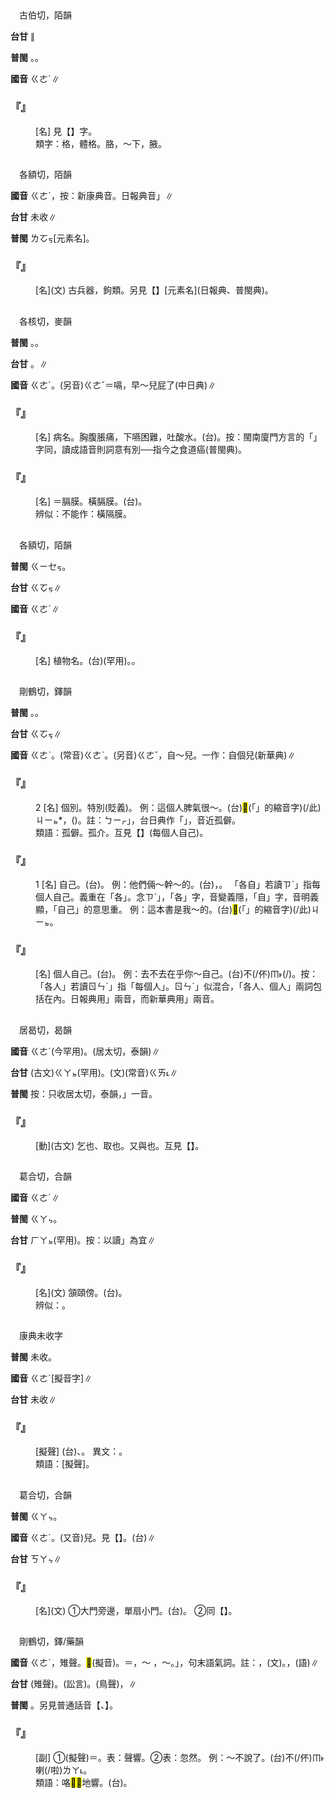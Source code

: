 
=={{ruby|骼|ㄍㄜˊ}}==

　古伯切，陌韻

'''台甘''' {{ruby|(文)|ㄍㆦㆶ}}{{ruby|。|ㄍㄧㆤㆶ}}{{ruby|。|ㄍㆤㆷ}}∥

'''普閩''' {{ruby|(文)|ㄍㄧㆤㆶ}}。{{ruby|(白)|ㄍㆤㆷ}}。

'''國音''' <rt>ㄍㄜˊ</rt>∥

    

==='''『{{ruby|骨|ㄍㄨˇ}}{{ruby|骼|ㄍㄜˊ}}』'''===
: [名] 見【{{ruby|骨|ㄍㄨˇ}}】字。
:類字：格，體格。胳，～下，腋。
:
    

=={{ruby|鉻|ㄍㄜˊ}}==

　各額切，陌韻

'''國音''' <rt>ㄍㄜˊ</rt>，按：新康典音。日報典音{{ruby|「|ㄍㄜˋ}}」∥

'''台甘''' 未收∥

'''普閩''' <rt>ㄌㆦㆶ</rt>[元素名]。

    

==='''『{{ruby|鉻|ㄍㄜˊ}}』'''===
: [名](文) 古兵器，鉤類。另見【{{ruby|鉻|ㄍㄜˋ}}】[元素名](日報典、普閩典)。
    

=={{ruby|膈|ㄍㄜˊ}}==

　各核切，麥韻

'''普閩''' {{ruby|(文)|ㄍㄧㆤㆶ}}。{{ruby|(語)|ㄍㆤㆷ}}。

'''台甘''' {{ruby|(文)|ㄍㄧㆤㆶ}}。{{ruby|(語)|ㄍㆤㆷ}}∥

'''國音''' <rt>ㄍㄜˊ</rt>。(另音)<rt>ㄍㄜˇ</rt>＝嗝，早～兒屁了(中日典)∥

    

==='''『{{ruby|膈|ㄍㄜˊ}}{{ruby|食|ㄕˊ}}』'''===
: [名] 病名。胸腹脹痛，下嚥困難，吐酸水。(台){{ruby|膈|ㄍㄧㆤㆶ}}{{ruby|食|ㄒㄧㆵ ͘}}。按：閩南廈門方言的「{{ruby|膈|ㄍㆤㆷ}}{{ruby|食|ㄒㄧㆵ}}」字同，讀成語音則詞意有別──指今之食道癌(普閩典)。
    

==='''『{{ruby|膈|ㄍㄜˊ}}』'''===
: [名] ＝膈膜。橫膈膜。(台){{ruby|橫|ㄏㄨㆪˊ/ㄏㄨㆮˊ}}{{ruby|膈|ㄍㆤㆷ}}{{ruby|膜|ㄇㆦㆷ ͘}}。
:辨似：不能作：橫隔膜。
:
    

=={{ruby|茖|ㄍㄜˊ}}==

　各額切，陌韻

'''普閩''' <rt>ㄍㄧㆤㆶ</rt>。

'''台甘''' <rt>ㄍㆦㆶ</rt>∥

'''國音''' <rt>ㄍㄜˊ</rt>∥

    

==='''『{{ruby|茖|ㄍㄜˊ}}{{ruby|蔥|ㄘㄨㄥ}}』'''===
: [名] 植物名。(台)(罕用){{ruby|枝|ㄍㄧ}}{{ruby|骨|ㄍㄨㆵ}}{{ruby|佮|ㄍㄚㆴ}}{{ruby|葉|ㄏㄧㄜㆷ}}{{ruby|攏|ㄌㆲˋ}}{{ruby|會|ㄨㆤ˫/ㆤ˫}}{{ruby|食|ㄐㄧㄚㆷ}}{{ruby|得|ㄉㄧㆵ}}。{{ruby|中|ㄉㄧㆲ}}{{ruby|醫|ㄧ}}{{ruby|做|ㄗㄨㆤ˪/ㄗㄜ˪}}{{ruby|藥|ㄧㄜㆷ ͘}}{{ruby|用|ㄧㆲ˫/ㄧㄥ˫}}。
    

=={{ruby|各|ㄍㄜˊ}}==

　剛鶴切，鐸韻

'''普閩''' {{ruby|(文)|ㄍㆦㆶ}}。{{ruby|(白)|ㄍㄜㆷ}}。

'''台甘''' <rt>ㄍㆦㆶ</rt>∥

'''國音''' <rt>ㄍㄜˋ</rt>{{ruby|→|ㄍㄜˊ}}。(常音)<rt>ㄍㄜˋ</rt>。(另音)<rt>ㄍㄜˇ</rt>，自～兒。一作：自個兒(新華典)∥

    

==='''『{{ruby|各|ㄍㄜˊ}}{{ruby|自|ㄗˋ}}』'''===
:2  [名] 個別。特別(貶義)。 例：這個人脾氣很～。(台)<mark>&#xffb50;</mark>(「{{ruby|此|ㄐㄧˋ}}{{ruby|一|ㄐㄧㆵ ͘}}」的縮音字)(/此)<rt>ㄐㄧㆵ</rt>{{ruby|個|ㆤˊ}}{{ruby|人|ㄌㄤˊ}}{{ruby|性|ㄒㄧㄥ˪}}{{ruby|情|ㄐㄧㄥˊ}}{{ruby|真|ㄐㄧㄣ}}{{ruby|各|ㄍㆦㆶ}}{{ruby|別|ㄅㄧㆷ}}*，({{ruby|含|ㄏㆰˊ}}{{ruby|人|ㄌㄤˊ}}{{ruby|無|ㆠㄜˊ}}{{ruby|共|ㄍㄤ˫}}{{ruby|款|ㄎㄨㄢˋ}})。註：{{ruby|「|ㄍㆦㆶ}}<rt>ㄅㄧㆷ</rt>」，台日典作「{{ruby|摑|ㄍㆦㆶ}}{{ruby|<mark>&#xf8165;</mark>|ㄅㄧㆷ}}」，音近孤僻。
:類語：孤僻。孤介。互見【{{ruby|個|ㄍㄜˋ}}{{ruby|自|ㄗˋ}}】(每個人自己)。
:
    

==='''『{{ruby|各|ㄍㄜˊ}}{{ruby|自|ㄗˋ}}』'''===
:1  [名] 自己。(台){{ruby|自|ㄗㄨ˫}}{{ruby|己|ㄍㄧˋ}}。 例：他們倆～幹～的。(台){{ruby|<mark>&#xffad9;</mark>|ㄧㄣ}}{{ruby|兩|ㄋㆭ˫}}{{ruby|個|ㆤˊ}}{{ruby|人|ㄌㄤˊ}}，{{ruby|各|ㄍㆦㆶ}}{{ruby|人|ㄌㄤˊ}}{{ruby|家|ㄍㄚ}}{{ruby|自|ㄉㄧ˫}}{{ruby|做|ㄗㄨㆤ˪/ㄗㄜ˪}}{{ruby|家|ㄍㄚ}}{{ruby|己|ㄍㄧ˫/ㄉㄧ˫}}{{ruby|丌|ㆤ}}。 「各自」若讀{{ruby|「|ㄍㄜˋ}}<rt>ㄗˋ</rt>」指每個人自己。義重在「各」。念{{ruby|「|ㄍㄜˊ}}<rt>ㄗˋ</rt>」，「各」字，音變義隱，「自」字，音明義顯，「自己」的意思重。 例：這本書是我～的。(台)<mark>&#xffb50;</mark>(「{{ruby|此|ㄐㄧˋ}}{{ruby|一|ㄐㄧㆵ ͘}}」的縮音字)(/此)<rt>ㄐㄧㆵ</rt>{{ruby|本|ㄅㄨㄣˋ}}{{ruby|冊|ㄘㆤㆷ}}{{ruby|是|ㄒㄧ˫}}{{ruby|我|ㆣㄨㄚˋ}}{{ruby|家|ㄍㄚ}}{{ruby|己|ㄉㄧ˫}}{{ruby|丌|ㆤ}}。
    

==='''『{{ruby|各|ㄍㄜˊ}}{{ruby|人|ㄖㄣˊ}}』'''===
: [名] 個人自己。(台){{ruby|各|ㄍㆦㆶ}}{{ruby|人|ㄌㄤˊ}}{{ruby|家|ㄍㄚ}}{{ruby|己|ㄉㄧ˫/ㄍㄧ˫}}。 例：去不去在乎你～自己。(台){{ruby|<mark>&#xffa49;</mark>|ㆠㆤㆷ/ㆠㄨㆤㆷ}}{{ruby|去|ㄎㄧ˪}}不(/伓)<rt>ㆬ˫</rt>{{ruby|去|ㄎㄧ˪}}{{ruby|看|ㄎㄨㆩ˪}}{{ruby|您|ㄌㄧㄣˋ}}{{ruby|自|ㄗㄨ˫}}{{ruby|己|ㄍㄧˋ}}(/{{ruby|家|ㄍㄚ}}{{ruby|自|ㄉㄧ˫}}){{ruby|<mark>&#xffa49;</mark>|ㆠㆤㆷ/ㆠㄨㆤㆷ}}{{ruby|怎|ㄗㆮˋ/ㄗㄨㆩˋ}}{{ruby|樣|ㄧㆧ˫/ㄧㆫ˫}}。按：「各人」若讀{{ruby|「|ㄍㄜˋ}}<rt>ㄖㄣˊ</rt>」指「每個人」。{{ruby|「|ㄍㄜˊ}}<rt>ㄖㄣˊ</rt>」似混合，「各人、個人」兩詞包括在內。日報典用{{ruby|「|ㄍㄜˋ}}{{ruby|、|ㄍㄜˊ}}」兩音，而新華典用{{ruby|「|ㄍㄜˋ}}{{ruby|、|ㄍㄜˇ}}」兩音。
    

=={{ruby|丐|ㄍㄜˊ}}==

　居曷切，曷韻

'''國音''' <rt>ㄍㄜˊ</rt>(今罕用)。{{ruby|(文)|ㄍㄞˋ}}(居太切，泰韻)∥

'''台甘''' (古文)<rt>ㄍㄚㆵ</rt>(罕用)。(文)(常音)<rt>ㄍㄞ˪</rt>∥

'''普閩''' 按：只收居太切，泰韻，{{ruby|「|ㄍㄞ˪}}」一音。

    

==='''『{{ruby|丐|ㄍㄜˊ}}』'''===
: [動](古文) 乞也、取也。又與也。互見【{{ruby|丐|ㄍㄞˋ}}】。
    

=={{ruby|頜|ㄍㄜˊ}}==

　葛合切，合韻

'''國音''' <rt>ㄍㄜˊ</rt>∥

'''普閩''' <rt>ㄍㄚㆴ</rt>。

'''台甘''' <rt>ㄏㄚㆵ</rt>{{ruby|、|ㄎㄚㆴ}}(罕用)。按：以讀{{ruby|「|ㄍㄚㆴ}}」為宜∥

    

==='''『{{ruby|頜|ㄍㄜˊ}}』'''===
: [名](文) 頷頤傍。(台){{ruby|下|ㆤ˫}}{{ruby|頦|ㄏㄨㄞˊ/ㄏㄞˊ}}。
:辨似：{{ruby|頷|ㄏㄢˊ}}。
:
    

=={{ruby|<mark>&#xf9c58;</mark>|ㄍㄜˊ}}==

　康典未收字

'''普閩''' 未收。

'''國音''' <rt>ㄍㄜˊ</rt>[擬音字]∥

'''台甘''' 未收∥

    

==='''『{{ruby|<mark>&#xf9c58;</mark>|ㄍㄜˊ}}{{ruby|<mark>&#xf9c58;</mark>|ㄍㄜˊ}}』'''===
: [擬聲] (台){{ruby|表|ㄅㄧㄠˋ}}{{ruby|示|ㄒㄧ˫}}{{ruby|青|ㄑㄧㄥ}}{{ruby|蛙|ㄨㄚ}}、{{ruby|水|ㄗㄨㄧˋ}}{{ruby|雞|ㄍㄨㆤ/ㄍㆤ}}{{ruby|丌|ㆤ}}{{ruby|叫|ㄍㄧㄜ˪}}{{ruby|聲|ㄒㄧㆩ}}。 異文：{{ruby|閣|ㄍㄜˊ}}{{ruby|閣|ㄍㄜˊ}}。
:類語：{{ruby|咯|ㄍㄜ}}{{ruby|咯|ㄍㄜ}}[擬聲]。
:
    

=={{ruby|閤|ㄍㄜˊ}}==

　葛合切，合韻

'''普閩''' <rt>ㄍㄚㆴ</rt>。

'''國音''' <rt>ㄍㄜˊ</rt>。(又音){{ruby|閤|ㄏㄜˊ}}兒。見【{{ruby|闔|ㄏㄜˊ}}】。(台){{ruby|闔|ㄏㄚㆴ ͘}}∥

'''台甘''' <rt>ㄎㄚㆴ</rt>∥

    

==='''『{{ruby|閤|ㄍㄜˊ}}』'''===
: [名](文) ①大門旁邊，單扇小門。(台){{ruby|邊|ㄅㆪ}}{{ruby|仔|ㄚ}}{{ruby|門|ㄇㆭˊ}}{{ruby|後|ㄠ˫}}{{ruby|壁|ㄅㄧㄚㆷ}}{{ruby|門|ㄇㆭˊ}}。 ②同【{{ruby|閣|ㄍㄜˊ}}】。
    

=={{ruby|咯|ㄍㄜˊ}}==

　剛鶴切，鐸/藥韻

'''國音''' <rt>ㄍㄜˊ</rt>，雉聲。{{ruby|咯|ㄍㄜˊ}}<mark>&#xf96e7;</mark>(擬音)。{{ruby|咯|ㄎㄚˇ}}＝{{ruby|咳|ㄎㄚˇ}}，～{{ruby|血|ㄒㄧㄝˇ}} {{ruby|。|ㄌㄨㄛˋ}}，～{{ruby|血|ㄒㄩㄝˋ}}。{{ruby|「|ㄌㄜ}}」，句末語氣詞。註：{{ruby|①|ㄒㄩㄝˋ}}，{{ruby|血|ㄒㄩㄝˋ}}{{ruby|液|ㄧˋ}}(文)。{{ruby|②|ㄒㄧㄝˇ}}，{{ruby|血|ㄒㄧㄝˇ}}{{ruby|液|ㄧㄝˋ}}(語)∥

'''台甘''' {{ruby|(文)|ㄍㆦㆶ ͘}}(雉聲)。{{ruby|(語)|ㄌㆦㆶ ͘}}(訟言)。{{ruby|(語)|ㄍㄨ˫}}(鳥聲){{ruby|。|ㄎㄚㆶ ͘}}，{{ruby|咳|ㄎㄚㆶ ͘}}{{ruby|血|ㄏㄨㄧㆷ/ㄏㄨㆤㆷ}}∥

'''普閩''' {{ruby|(文)|ㄍㆦㆶ}}{{ruby|。|ㄍㄜㆷ}}。另見普通話音【{{ruby|咯|ㄎㄚˇ}}、{{ruby|咯|ㄌㄜ}}】。

    

==='''『{{ruby|咯|ㄍㄜ}}{{ruby|<mark>&#xf96e7;</mark>|ㄉㄥ}}』'''===
: [副] ①(擬聲)＝{{ruby|咯|ㄍㄜˊ}}{{ruby|<mark>&#xf96e7;</mark>|ㄉㄥ}}。表：聲響。②表：忽然。 例：～不說了。(台){{ruby|忽|ㄏㄨㆵ ͘}}{{ruby|一|ㄐㄧㆵ}}{{ruby|下|·ㆤ˫}}不(/伓)<rt>ㆬ˫</rt>{{ruby|講|ㄍㆲˋ}}喇(/啦)<rt>ㄌㄚ˪</rt>。
:類語：咯<mark>&#xf96e7;</mark><mark>&#xf96e7;</mark>地響。(台){{ruby|<mark>&#xffcb5;</mark>|ㄎㄧㆷ}}{{ruby|硞|ㄎㆦㆶ ͘}}{{ruby|叫|ㄍㄧㄜ˪}}。
:
    

